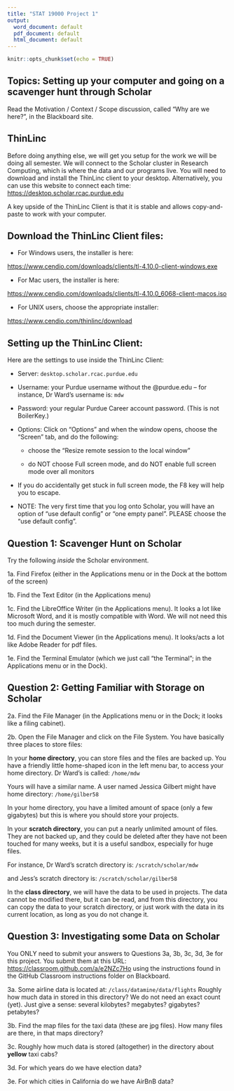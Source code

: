 ```yaml
---
title: "STAT 19000 Project 1"
output:
  word_document: default
  pdf_document: default
  html_document: default
---
```


```r
knitr::opts_chunk$set(echo = TRUE)
```

## Topics:  Setting up your computer and going on a scavenger hunt through Scholar

Read the Motivation / Context / Scope discussion, called "Why are we here?", in the Blackboard site.

## ThinLinc

Before doing anything else, we will get you setup for the work we will be doing all semester.  We will connect to the Scholar cluster in Research Computing, which is where the data and our programs live.  You will need to download and install the ThinLinc client to your desktop.  Alternatively, you can use this website to connect each time:  <https://desktop.scholar.rcac.purdue.edu>

A key upside of the ThinLinc Client is that it is stable and allows copy-and-paste to work with your computer.

## Download the ThinLinc Client files:  

*	For Windows users, the installer is here:

<https://www.cendio.com/downloads/clients/tl-4.10.0-client-windows.exe>

*	For Mac users, the installer is here:

<https://www.cendio.com/downloads/clients/tl-4.10.0_6068-client-macos.iso>

*	For UNIX users, choose the appropriate installer:

<https://www.cendio.com/thinlinc/download>

## Setting up the ThinLinc Client:

Here are the settings to use inside the ThinLinc Client:

* Server:     `desktop.scholar.rcac.purdue.edu`

* Username:   your Purdue username without the @purdue.edu -- for instance, Dr Ward's username is:  `mdw`

* Password:   your regular Purdue Career account password.  (This is not BoilerKey.)

* Options:  Click on "Options" and when the window opens, choose the "Screen" tab, and do the following:

  + choose the "Resize remote session to the local window"

  + do NOT choose Full screen mode, and do NOT enable full screen mode over all monitors

* If you do accidentally get stuck in full screen mode, the F8 key will help you to escape.

* NOTE:  The very first time that you log onto Scholar, you will have an option of "use default config" or "one empty panel".  PLEASE choose the "use default config".

## Question 1: Scavenger Hunt on Scholar

Try the following *inside* the Scholar environment.

1a.  Find Firefox (either in the Applications menu or in the Dock at the bottom of the screen)

1b.  Find the Text Editor (in the Applications menu)

1c.  Find the LibreOffice Writer (in the Applications menu).
It looks a lot like Microsoft Word, and it is mostly compatible with Word.
We will not need this too much during the semester.

1d.  Find the Document Viewer (in the Applications menu).  It looks/acts a lot like Adobe Reader for pdf files.

1e.  Find the Terminal Emulator (which we just call "the Terminal"; in the Applications menu or in the Dock).

## Question 2: Getting Familiar with Storage on Scholar

2a.  Find the File Manager (in the Applications menu or in the Dock; it looks like a filing cabinet).

2b.  Open the File Manager and click on the File System.  You have basically three places to store files:

In your **home directory**, you can store files and the files are backed up.  You have a friendly little home-shaped icon in the left menu bar, to access your home directory.  Dr Ward's is called:  `/home/mdw`

Yours will have a similar name.  A user named Jessica Gilbert might have home directory:  `/home/gilber58`

In your home directory, you have a limited amount of space (only a few gigabytes) but this is where you should store your projects.

In your **scratch directory**, you can put a nearly unlimited amount of files.  They are not backed up, and they could be deleted after they have not been touched for many weeks, but it is a useful sandbox, especially for huge files.

For instance, Dr Ward's scratch directory is: `/scratch/scholar/mdw`

and Jess's scratch directory is:   `/scratch/scholar/gilber58`

In the **class directory**, we will have the data to be used in projects.  The data cannot be modified there, but it can be read, and from this directory, you can copy the data to your scratch directory, or just work with the data in its current location, as long as you do not change it.

## Question 3: Investigating some Data on Scholar

You ONLY need to submit your answers to Questions 3a, 3b, 3c, 3d, 3e for this project.  You submit them at this URL: <https://classroom.github.com/a/e2NZc7Ho> using the instructions found in the GitHub Classroom instructions folder on Blackboard.

3a.  Some airline data is located at:  `/class/datamine/data/flights`
Roughly how much data in stored in this directory?  We do not need an exact count (yet). Just give a sense:  several kilobytes? megabytes? gigabytes? petabytes?

3b.  Find the map files for the taxi data (these are jpg files). How many files are there, in that maps directory?

3c.  Roughly how much data is stored (altogether) in the directory about **yellow** taxi cabs?

3d.  For which years do we have election data?

3e.  For which cities in California do we have AirBnB data?


